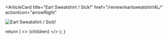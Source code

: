 <ArticleCard
  title="Earl Sweatshirt / Sick!"
  href="/review/earlsweatshirt4L/"
  actionIcon="arrowRight"
>

![Earl Sweatshirt / Sick!](../../images/cd/earlsweatshirt4L.jpg) 

</ArticleCard>

  return (
    <>
      {children}
    </>
  );
}